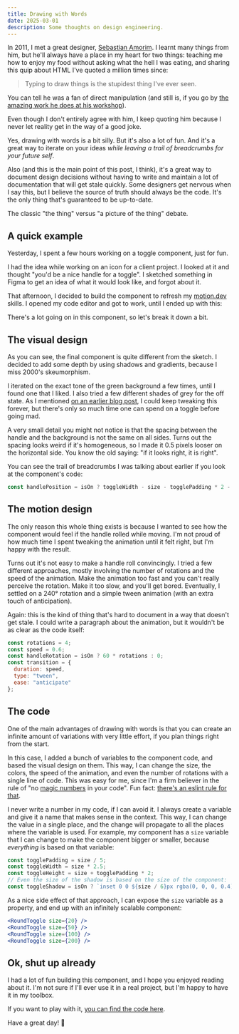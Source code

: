 ```yaml
---
title: Drawing with Words
date: 2025-03-01
description: Some thoughts on design engineering.
---
```



In 2011, I met a great designer, [Sebastian Amorim](https://www.linkedin.com/in/sebastianamorim/). I learnt many things from him, but he'll always have a place in my heart for two things: teaching me how to enjoy my food without asking what the hell I was eating, and sharing this quip about HTML I've quoted a million times since:

> Typing to draw things is the stupidest thing I've ever seen.

You can tell he was a fan of direct manipulation (and still is, if you go by [the amazing work he does at his workshop](https://www.instagram.com/raygun_smith/)).

Even though I don't entirely agree with him, I keep quoting him because I never let reality get in the way of a good joke.

Yes, drawing with words is a bit silly. But it's also a lot of fun. And it's a great way to iterate on your ideas _while leaving a trail of breadcrumbs for your future self_.

Also (and this is the main point of this post, I think), it's a great way to document design decisions without having to write and maintain a lot of documentation that will get stale quickly. Some designers get nervous when I say this, but I believe the source of truth should always be the code. It's the only thing that's guaranteed to be up-to-date.

The classic "the thing" versus "a picture of the thing" debate.

## A quick example

Yesterday, I spent a few hours working on a toggle component, just for fun.

I had the idea while working on an icon for a client project. I looked at it and thought "you'd be a nice handle for a toggle". I sketched something in Figma to get an idea of what it would look like, and forgot about it.

<ImageZoom src="/images/toggle.png" alt="A sketch of a toggle handle" />

That afternoon, I decided to build the component to refresh my [motion.dev](https://motion.dev) skills. I opened my code editor and got to work, until I ended up with this:

<div class="component-showcase">
  <RoundToggle client:only="react" size={100} />
</div>

There's a lot going on in this component, so let's break it down a bit.

## The visual design

As you can see, the final component is quite different from the sketch. I decided to add some depth by using shadows and gradients, because I miss 2000's skeumorphism.

I iterated on the exact tone of the green background a few times, until I found one that I liked. I also tried a few different shades of grey for the off state. As I mentioned [on an earlier blog post](/polish-polish-polish), I could keep tweaking this forever, but there's only so much time one can spend on a toggle before going mad.

A very small detail you might not notice is that the spacing between the handle and the background is not the same on all sides. Turns out the spacing looks weird if it's homogeneous, so I made it 0.5 pixels looser on the horizontal side. You know the old saying: "if it looks right, it is right".

You can see the trail of breadcrumbs I was talking about earlier if you look at the component's code:

```jsx
const handlePosition = isOn ? toggleWidth - size - togglePadding * 2 - 0.5 : 0.5;
```

## The motion design

The only reason this whole thing exists is because I wanted to see how the component would feel if the handle rolled while moving. I'm not proud of how much time I spent tweaking the animation until it felt right, but I'm happy with the result.

Turns out it's not easy to make a handle roll convincingly. I tried a few different approaches, mostly involving the number of rotations and the speed of the animation. Make the animation too fast and you can't really perceive the rotation. Make it too slow, and you'll get bored. Eventually, I settled on a 240° rotation and a simple tween animation (with an extra touch of anticipation).

Again: this is the kind of thing that's hard to document in a way that doesn't get stale. I could write a paragraph about the animation, but it wouldn't be as clear as the code itself:

```jsx
const rotations = 4;
const speed = 0.6;
const handleRotation = isOn ? 60 * rotations : 0;
const transition = {
  duration: speed,
  type: "tween",
  ease: "anticipate"
};
```

## The code

One of the main advantages of drawing with words is that you can create an infinite amount of variations with very little effort, if you plan things right from the start.

In this case, I added a bunch of variables to the component code, and based the visual design on them. This way, I can change the size, the colors, the speed of the animation, and even the number of rotations with a single line of code. This was easy for me, since I'm a firm believer in the rule of "no [magic numbers](https://en.wikipedia.org/wiki/Magic_number_(programming)) in your code". Fun fact: [there's an eslint rule for that](https://eslint.org/docs/latest/rules/no-magic-numbers).

I never write a number in my code, if I can avoid it. I always create a variable and give it a name that makes sense in the context. This way, I can change the value in a single place, and the change will propagate to all the places where the variable is used. For example, my component has a `size` variable that I can change to make the component bigger or smaller, because _everything_ is based on that variable:

```jsx
const togglePadding = size / 5;
const toggleWidth = size * 2.5;
const toggleHeight = size + togglePadding * 2;
// Even the size of the shadow is based on the size of the component:
const toggleShadow = isOn ? `inset 0 0 ${size / 6}px rgba(0, 0, 0, 0.4)` : `inset 0 0 ${size}px rgba(0, 0, 0, 0.4)`;
```

As a nice side effect of that approach, I can expose the `size` variable as a property, and end up with an infinitely scalable component:

```jsx
<RoundToggle size={20} />
<RoundToggle size={50} />
<RoundToggle size={100} />
<RoundToggle size={200} />
```

<div class="component-showcase">
  <RoundToggle client:only="react" size={20} />
  <RoundToggle client:only="react" size={50} />
  <RoundToggle client:only="react" size={100} />
  <RoundToggle client:only="react" size={200} />
</div>

## Ok, shut up already

I had a lot of fun building this component, and I hope you enjoyed reading about it. I'm not sure if I'll ever use it in a real project, but I'm happy to have it in my toolbox.

If you want to play with it, [you can find the code here](https://github.com/bomberstudios/me/tree/master/src/components/RoundToggle.tsx).

Have a great day! 🌈
